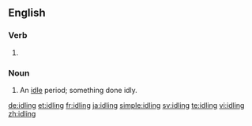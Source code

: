==English==

===Verb===
{{head|en}}

# {{present participle of|idle|lang=en}}

===Noun===
{{en-noun|~}}

# An [[idle]] period; something done idly.

[[de:idling]]
[[et:idling]]
[[fr:idling]]
[[ja:idling]]
[[simple:idling]]
[[sv:idling]]
[[te:idling]]
[[vi:idling]]
[[zh:idling]]